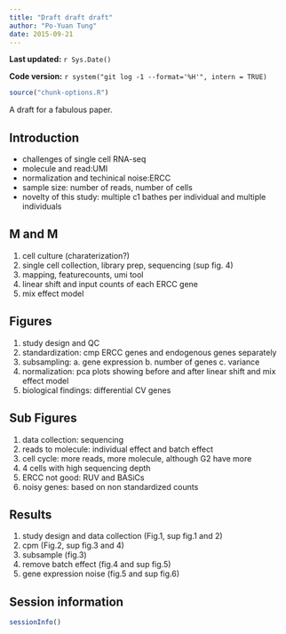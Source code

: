 ```yaml
---
title: "Draft draft draft"
author: "Po-Yuan Tung"
date: 2015-09-21
---
```


**Last updated:** `r Sys.Date()`

**Code version:** `r system("git log -1 --format='%H'", intern = TRUE)`

```r
source("chunk-options.R")
```

A draft for a fabulous paper.

## Introduction

* challenges of single cell RNA-seq
* molecule and read:UMI
* normalization and techinical noise:ERCC
* sample size: number of reads, number of cells
* novelty of this study: multiple c1 bathes per individual and multiple individuals

## M and M
1. cell culture (charaterization?)
2. single cell collection, library prep, sequencing (sup fig. 4)
3. mapping, featurecounts, umi tool
4. linear shift and input counts of each ERCC gene 
5. mix effect model

## Figures
1. study design and QC
2. standardization: cmp ERCC genes and endogenous genes separately
3. subsampling: a. gene expression b. number of genes c. variance
4. normalization: pca plots showing before and after linear shift and mix effect model
5. biological findings: differential CV genes

## Sub Figures
1. data collection: sequencing 
2. reads to molecule: individual effect and batch effect
3. cell cycle: more reads, more molecule, although G2 have more 
4. 4 cells with high sequencing depth
5. ERCC not good: RUV and BASiCs
6. noisy genes: based on non standardized counts


## Results 
1. study design and data collection (Fig.1, sup fig.1 and 2)
2. cpm (Fig.2, sup fig.3 and 4)
3. subsample (fig.3)
4. remove batch effect (fig.4 and sup fig.5)
5. gene expression noise (fig.5 and sup fig.6)


## Session information

```r
sessionInfo()
```
